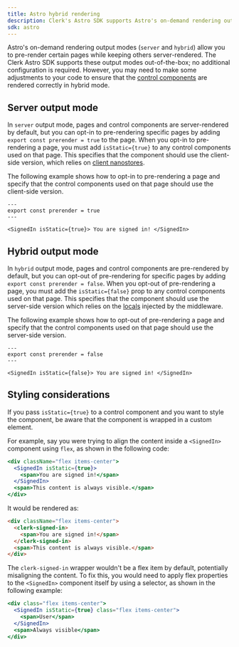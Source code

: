 ```yaml
---
title: Astro hybrid rendering
description: Clerk's Astro SDK supports Astro's on-demand rendering output modes (`server` and `hybrid`).
sdk: astro
---
```


Astro's on-demand rendering output modes (`server` and `hybrid`) allow you to pre-render certain pages while keeping others server-rendered. The Clerk Astro SDK supports these output modes out-of-the-box; no additional configuration is required. However, you may need to make some adjustments to your code to ensure that the [control components](/docs/reference/general/components/overview#control-components) are rendered correctly in hybrid mode.

## Server output mode

In `server` output mode, pages and control components are server-rendered by default, but you can opt-in to pre-rendering specific pages by adding `export const prerender = true` to the page. When you opt-in to pre-rendering a page, you must add `isStatic={true}` to any control components used on that page. This specifies that the component should use the client-side version, which relies on [client nanostores](/docs/references/astro/auth-store).

The following example shows how to opt-in to pre-rendering a page and specify that the control components used on that page should use the client-side version.

```astro {{ filename: 'src/pages/index.astro' }}
---
export const prerender = true
---

<SignedIn isStatic={true}> You are signed in! </SignedIn>
```

## Hybrid output mode

In `hybrid` output mode, pages and control components are pre-rendered by default, but you can opt-out of pre-rendering for specific pages by adding `export const prerender = false`. When you opt-out of pre-rendering a page, you must add the `isStatic={false}` prop to any control components used on that page. This specifies that the component should use the server-side version which relies on the [locals](/docs/references/astro/locals) injected by the middleware.

The following example shows how to opt-out of pre-rendering a page and specify that the control components used on that page should use the server-side version.

```astro {{ filename: 'src/pages/index.astro' }}
---
export const prerender = false
---

<SignedIn isStatic={false}> You are signed in! </SignedIn>
```

## Styling considerations

If you pass `isStatic={true}` to a control component and you want to style the component, be aware that the component is wrapped in a custom element.

For example, say you were trying to align the content inside a `<SignedIn>` component using `flex`, as shown in the following code:

```jsx
<div className="flex items-center">
  <SignedIn isStatic={true}>
    <span>You are signed in!</span>
  </SignedIn>
  <span>This content is always visible.</span>
</div>
```

It would be rendered as:

```html {{ mark: [2, 4] }}
<div className="flex items-center">
  <clerk-signed-in>
    <span>You are signed in!</span>
  </clerk-signed-in>
  <span>This content is always visible.</span>
</div>
```

The `clerk-signed-in` wrapper wouldn't be a flex item by default, potentially misaligning the content. To fix this, you would need to apply flex properties to the `<SignedIn>` component itself by using a selector, as shown in the following example:

```jsx {{ mark: [2] }}
<div class="flex items-center">
  <SignedIn isStatic={true} class="flex items-center">
    <span>User</span>
  </SignedIn>
  <span>Always visible</span>
</div>
```
